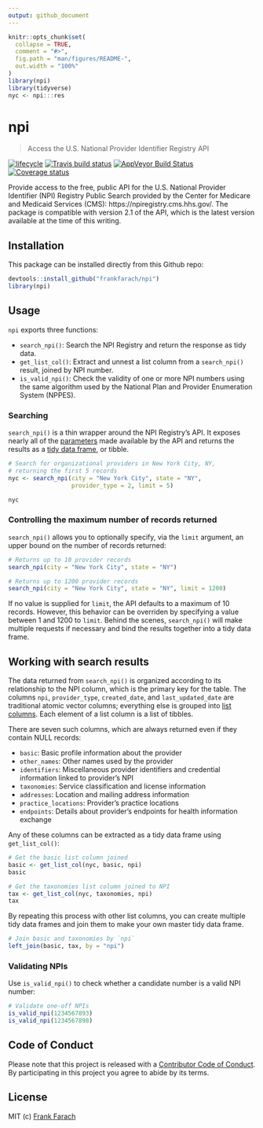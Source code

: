 ```yaml
---
output: github_document
---
```


<!-- README.md is generated from README.Rmd. Please edit that file -->

```r
knitr::opts_chunk$set(
  collapse = TRUE,
  comment = "#>",
  fig.path = "man/figures/README-",
  out.width = "100%"
)
library(npi)
library(tidyverse)
nyc <- npi:::res
```

# npi
> Access the U.S. National Provider Identifier Registry API
  
  [![lifecycle](https://img.shields.io/badge/lifecycle-maturing-blue.svg)](https://www.tidyverse.org/lifecycle/#maturing)
  [![Travis build status](https://travis-ci.org/frankfarach/npi.svg?branch=master)](https://travis-ci.org/frankfarach/npi)
  [![AppVeyor Build Status](https://ci.appveyor.com/api/projects/status/github/frankfarach/npi?branch=master&svg=true)](https://ci.appveyor.com/project/frankfarach/npi)
  [![Coverage status](https://codecov.io/gh/frankfarach/npi/branch/master/graph/badge.svg)](https://codecov.io/github/frankfarach/npi?branch=master)

Provide access to the free, public API for the U.S. National Provider Identifier (NPI) Registry Public Search provided by the Center for Medicare and Medicaid Services (CMS): https://npiregistry.cms.hhs.gov/. The package is compatible with version 2.1 of the API, which is the latest version available at the time of this writing.

## Installation

This package can be installed directly from this Github repo:

```r
devtools::install_github("frankfarach/npi")
library(npi)
```

## Usage

`npi` exports three functions:

 * `search_npi()`: Search the NPI Registry and return the response as tidy data.
 * `get_list_col()`: Extract and unnest a list column from a `search_npi()` result, joined by NPI number.
 * `is_valid_npi()`: Check the validity of one or more NPI numbers using the same algorithm used by the National Plan and Provider Enumeration System (NPPES).

### Searching

`search_npi()` is a thin wrapper around the NPI Registry's API. It exposes nearly all of the [parameters](https://npiregistry.cms.hhs.gov/registry/help-api) made available by the API and returns the results as a [tidy data frame](http://tibble.tidyverse.org/), or tibble. 

```r
# Search for organizational providers in New York City, NY, 
# returning the first 5 records
nyc <- search_npi(city = "New York City", state = "NY", 
                  provider_type = 2, limit = 5)
```
```r
nyc
```

### Controlling the maximum number of records returned

`search_npi()` allows you to optionally specify, via the `limit` argument, an upper bound on the number of records returned:

```r
# Returns up to 10 provider records
search_npi(city = "New York City", state = "NY")

# Returns up to 1200 provider records
search_npi(city = "New York City", state = "NY", limit = 1200)
```

If no value is supplied for `limit`, the API defaults to a maximum of 10 records. However, this behavior can be overriden by specifying a value between 1 and 1200 to `limit`. Behind the scenes, `search_npi()` will make multiple requests if necessary and bind the results together into a tidy data frame.

## Working with search results 

The data returned from `search_npi()` is organized according to its relationship to the NPI column, which is the primary key for the table. The columns `npi`, `provider_type`, `created_date`, and `last_updated_date` are traditional atomic vector columns; everything else is grouped into [list columns](http://r4ds.had.co.nz/many-models.html#list-columns-1). Each element of a list column is a list of tibbles.

There are seven such columns, which are always returned even if they contain NULL records:

 * `basic`: Basic profile information about the provider
 * `other_names`: Other names used by the provider
 * `identifiers`: Miscellaneous provider identifiers and credential information linked to provider's NPI
 * `taxonomies`: Service classification and license information
 * `addresses`: Location and mailing address information
 * `practice_locations`: Provider's practice locations
 * `endpoints`: Details about provider's endpoints for health information exchange

Any of these columns can be extracted as a tidy data frame using `get_list_col()`:

```r
# Get the basic list column joined
basic <- get_list_col(nyc, basic, npi)
basic

# Get the taxonomies list column joined to NPI
tax <- get_list_col(nyc, taxonomies, npi)
tax
```

By repeating this process with other list columns, you can create multiple tidy data frames and join them to make your own master tidy data frame.

```r
# Join basic and taxonomies by `npi`
left_join(basic, tax, by = "npi")
```

### Validating NPIs

Use `is_valid_npi()` to check whether a candidate number is a valid NPI number:

```r
# Validate one-off NPIs
is_valid_npi(1234567893)
is_valid_npi(1234567898)
```

## Code of Conduct

Please note that this project is released with a [Contributor Code of Conduct](CODE_OF_CONDUCT.md). By participating in this project you agree to abide by its terms.

## License

MIT (c) [Frank Farach](https://github.com/frankfarach)
